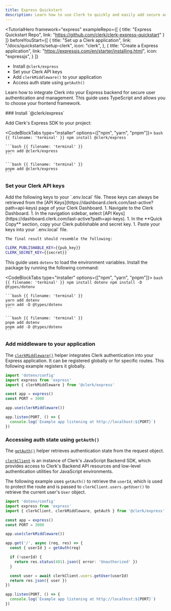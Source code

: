 ```yaml
---
title: Express Quickstart
description: Learn how to use Clerk to quickly and easily add secure authentication and user management to your Express server.
---
```


<TutorialHero
  framework="express"
  exampleRepo={[
    {
      title: "Express Quickstart Repo",
      link: "https://github.com/clerk/clerk-express-quickstart"
    }
  ]}
  beforeYouStart={[
    {
      title: "Set up a Clerk application",
      link: "/docs/quickstarts/setup-clerk",
      icon: "clerk",
    },
    {
      title: "Create a Express application",
      link: "https://expressjs.com/en/starter/installing.html",
      icon: "expressjs",
    }
  ]}
>
  - Install `@clerk/express`
  - Set your Clerk API keys
  - Add `clerkMiddleware()` to your application
  - Access auth state using `getAuth()`
</TutorialHero>

Learn how to integrate Clerk into your Express backend for secure user authentication and management. This guide uses TypeScript and allows you to choose your frontend framework.

<Steps>
  ### Install `@clerk/express`

  Add Clerk's Express SDK to your project:

  <CodeBlockTabs type="installer" options={["npm", "yarn", "pnpm"]}>
    ```bash {{ filename: 'terminal' }}
    npm install @clerk/express
    ```

    ```bash {{ filename: 'terminal' }}
    yarn add @clerk/express
    ```

    ```bash {{ filename: 'terminal' }}
    pnpm add @clerk/express
    ```
  </CodeBlockTabs>

  ### Set your Clerk API keys

  <SignedIn>
    Add the following keys to your `.env.local` file. These keys can always be retrieved from the [API Keys](https://dashboard.clerk.com/last-active?path=api-keys) page of your Clerk Dashboard.
  </SignedIn>

  <SignedOut>
    1. Navigate to the Clerk Dashboard.
    1. In the navigation sidebar, select [API Keys](https://dashboard.clerk.com/last-active?path=api-keys).
    1. In the **Quick Copy** section, copy your Clerk publishable and secret key.
    1. Paste your keys into your `.env.local` file.

    The final result should resemble the following:
  </SignedOut>

  ```sh {{ filename: '.env.local' }}
  CLERK_PUBLISHABLE_KEY={{pub_key}}
  CLERK_SECRET_KEY={{secret}}
  ```

  This guide uses `dotenv` to load the environment variables. Install the package by running the following command:

  <CodeBlockTabs type="installer" options={["npm", "yarn", "pnpm"]}>
    ```bash {{ filename: 'terminal' }}
    npm install dotenv
    npm install -D @types/dotenv
    ```

    ```bash {{ filename: 'terminal' }}
    yarn add dotenv
    yarn add -D @types/dotenv
    ```

    ```bash {{ filename: 'terminal' }}
    pnpm add dotenv
    pnpm add -D @types/dotenv
    ```
  </CodeBlockTabs>

  ### Add middleware to your application

  The [`clerkMiddleware()`](/docs/references/express/overview#clerk-middleware) helper integrates Clerk authentication into your Express application. It can be registered globally or for specific routes. This following example registers it globally.

  ```ts {{ filename: 'index.ts', mark: [3, 8] }}
  import 'dotenv/config'
  import express from 'express'
  import { clerkMiddleware } from '@clerk/express'

  const app = express()
  const PORT = 3000

  app.use(clerkMiddleware())

  app.listen(PORT, () => {
    console.log(`Example app listening at http://localhost:${PORT}`)
  })
  ```

  ### Accessing auth state using `getAuth()`

  The [`getAuth()`](/docs/references/express/overview#get-auth) helper retrieves authentication state from the request object.

  [`clerkClient`](/docs/references/express/overview#clerk-client) is an instance of Clerk's JavaScript Backend SDK, which provides access to Clerk's Backend API resources and low-level authentication utilities for JavaScript environments.

  The following example uses `getAuth()` to retrieve the `userId`, which is used to protect the route and is passed to `clerkClient.users.getUser()` to retrieve the current user's `User` object.

  ```ts {{ filename: 'index.ts', mark: [3, [10, 19]] }}
  import 'dotenv/config'
  import express from 'express'
  import { clerkClient, clerkMiddleware, getAuth } from '@clerk/express'

  const app = express()
  const PORT = 3000

  app.use(clerkMiddleware())

  app.get('/', async (req, res) => {
    const { userId } = getAuth(req)

    if (!userId) {
      return res.status(401).json({ error: 'Unauthorized' })
    }

    const user = await clerkClient.users.getUser(userId)
    return res.json({ user })
  })

  app.listen(PORT, () => {
    console.log(`Example app listening at http://localhost:${PORT}`)
  })
  ```
</Steps>
